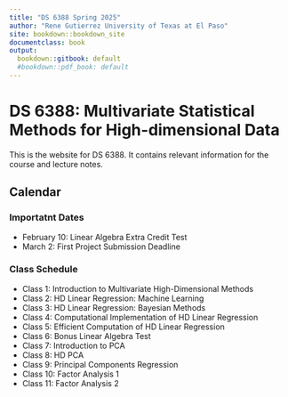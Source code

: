 ```yaml
---
title: "DS 6388 Spring 2025"
author: "Rene Gutierrez University of Texas at El Paso"
site: bookdown::bookdown_site
documentclass: book
output:
  bookdown::gitbook: default
  #bookdown::pdf_book: default
---
```


# DS 6388: Multivariate Statistical Methods for High-dimensional Data

This is the website for DS 6388. It contains relevant information for the course
and lecture notes.

## Calendar

### Importatnt Dates

* February 10: Linear Algebra Extra Credit Test
* March 2: First Project Submission Deadline

### Class Schedule

* Class 1:  Introduction to Multivariate High-Dimensional Methods
* Class 2:  HD Linear Regression: Machine Learning
* Class 3:  HD Linear Regression: Bayesian Methods
* Class 4:  Computational Implementation of HD Linear Regression
* Class 5:  Efficient Computation of HD Linear Regression
* Class 6:  Bonus Linear Algebra Test
* Class 7:  Introduction to PCA
* Class 8:  HD PCA
* Class 9:  Principal Components Regression
* Class 10: Factor Analysis 1
* Class 11: Factor Analysis 2
